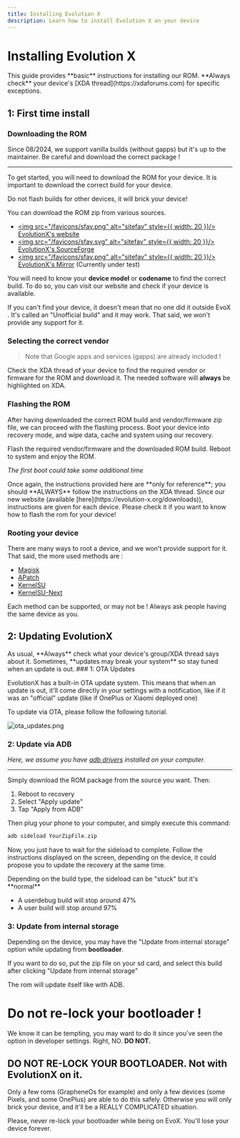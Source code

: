 ```yaml
---
title: Installing Evolution X
description: Learn how to install Evolution X on your device
---
```



# Installing Evolution X

<Callout type="warning">
  This guide provides **basic** instructions for installing our ROM. **Always
  check** your device's [XDA thread](https://xdaforums.com) for specific
  exceptions.
</Callout>

## 1: First time install

### Downloading the ROM

Since 08/2024, we support vanilla builds (without gapps) but it's up to the maintainer. Be careful and download the correct package !

---

To get started, you will need to download the ROM for your device. It is important to download the correct build for your device.

<Callout type="error">
  Do not flash builds for other devices, it will brick your device!
</Callout>

You can download the ROM zip from various sources.

- [<img src="/favicons/sfav.png" alt="sitefav" style={{ width: 20 }}/> EvolutionX's website](https://evolution-x.org/downloads)
- [<img src="/favicons/sfav.svg" alt="sitefav" style={{ width: 20 }}/> EvolutionX's SourceForge](https://sourceforge.net/projects/evolution-x/files/)
- [<img src="/favicons/sfav.png" alt="sitefav" style={{ width: 20 }}/> EvolutionX's Mirror](https://evolution-x.org/) (Currently under test)

You will need to know your **device model** or **codename** to find the correct build.
To do so, you can visit our website and check if your device is available.

<Callout type="info">
  If you can't find your device, it doesn't mean that no one did it outside EvoX
  . It's called an "Unofficial build" and it may work. That said, we won't
  provide any support for it.
</Callout>

### Selecting the correct vendor

> Note that Google apps and services (gapps) are already included !

Check the XDA thread of your device to find the required vendor or firmware for the ROM and download it.
The needed software will **always** be highlighted on XDA.

### Flashing the ROM

After having downloaded the correct ROM build and vendor/firmware zip file, we can proceed with the flashing process. Boot your device into recovery mode, and wipe data, cache and system using our recovery.

Flash the required vendor/firmware and the downloaded ROM build. Reboot to system and enjoy the ROM.

_The first boot could take some additional time_

<Callout type="warning">
  Once again, the instructions provided here are **only for reference**; you
  should **ALWAYS** follow the instructions on the XDA thread.
</Callout>

<Callout type="success">
  Since our new website (available [here](https://evolution-x.org/downloads)),
  instructions are given for each device. Please check it if you want to know
  how to flash the rom for your device!
</Callout>

### Rooting your device

There are many ways to root a device, and we won't provide support for it. That said, the more used methods are :

- [Magisk](https://github.com/topjohnwu/Magisk)
- [APatch](https://apatch.dev/)
- [KernelSU](https://kernelsu.org/)
- [KernelSU-Next](https://kernelsu-next.github.io/KernelSU-Next/)

<Callout type="info">
  Each method can be supported, or may not be ! Always ask people having the
  same device as you.
</Callout>

## 2: Updating EvolutionX

<Callout type="warning">
  As usual, **Always** check what your device's group/XDA thread says about it.
  Sometimes, **updates may break your system** so stay tuned when an update is
  out.
</Callout>
### 1: OTA Updates

EvolutionX has a built-in OTA update system. This means that when an update is out, it'll come directly in your settings with a notification, like if it was an "official" update (like if OnePlus or Xiaomi deployed one)

To update via OTA, please follow the following tutorial.

![ota_updates.png](/guides/ota_updates.png)

### 2: Update via ADB

_Here, we assume you have [adb drivers](https://www.xda-developers.com/install-adb-windows-macos-linux/) installed on your computer._

---

Simply download the ROM package from the source you want.
Then:

1. Reboot to recovery
2. Select "Apply update"
3. Tap "Apply from ADB"

Then plug your phone to your computer, and simply execute this command:

```bash
adb sideload YourZipFile.zip
```

Now, you just have to wait for the sideload to complete.
Follow the instructions displayed on the screen, depending on the device, it could propose you to update the recovery at the same time.

<Callout type="success">
  Depending on the build type, the sideload can be "stuck" but it's **normal**
  
- A userdebug build will stop around 47%
- A user build will stop around 97%

</Callout>

### 3: Update from internal storage

Depending on the device, you may have the "Update from internal storage" option while updating from **bootloader**.

If you want to do so, put the zip file on your sd card, and select this build after clicking "Update from internal storage"

The rom will update itself like with ADB.

# Do not re-lock your bootloader !

We know it can be tempting, you may want to do it since you've seen the option in developer settings.
Right, NO. **DO NOT.**

## DO NOT RE-LOCK YOUR BOOTLOADER. Not with EvolutionX on it.

Only a few roms (GrapheneOs for example) and only a few devices (some Pixels, and some OnePlus) are able to do this safely. Otherwise you will only brick your device, and it'll be a REALLY COMPLICATED situation.

<Callout type="error">
  Please, never re-lock your bootloader while being on EvoX. You'll lose your
  device forever.
</Callout>
